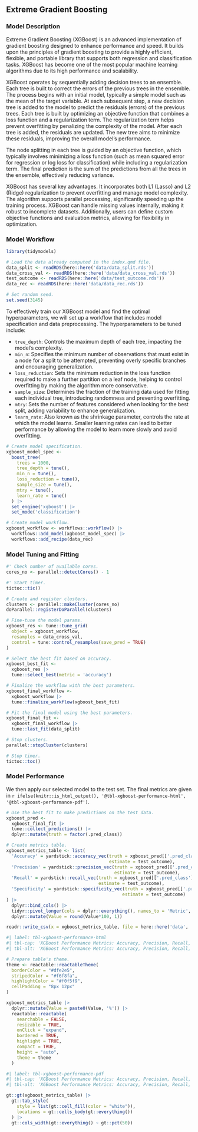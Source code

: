 ## Extreme Gradient Boosting

### Model Description

Extreme Gradient Boosting (XGBoost) is an advanced implementation of gradient boosting designed to enhance performance and speed. It builds upon the principles of gradient boosting to provide a highly efficient, flexible, and portable library that supports both regression and classification tasks. XGBoost has become one of the most popular machine learning algorithms due to its high performance and scalability.

XGBoost operates by sequentially adding decision trees to an ensemble. Each tree is built to correct the errors of the previous trees in the ensemble. The process begins with an initial model, typically a simple model such as the mean of the target variable. At each subsequent step, a new decision tree is added to the model to predict the residuals (errors) of the previous trees. Each tree is built by optimizing an objective function that combines a loss function and a regularization term. The regularization term helps prevent overfitting by penalizing the complexity of the model. After each tree is added, the residuals are updated. The new tree aims to minimize these residuals, improving the overall model's performance.

The node splitting in each tree is guided by an objective function, which typically involves minimizing a loss function (such as mean squared error for regression or log loss for classification) while including a regularization term. The final prediction is the sum of the predictions from all the trees in the ensemble, effectively reducing variance.

XGBoost has several key advantages. It incorporates both L1 (Lasso) and L2 (Ridge) regularization to prevent overfitting and manage model complexity. The algorithm supports parallel processing, significantly speeding up the training process. XGBoost can handle missing values internally, making it robust to incomplete datasets. Additionally, users can define custom objective functions and evaluation metrics, allowing for flexibility in optimization.

### Model Workflow

```r

library(tidymodels)

# Load the data already computed in the index.qmd file.
data_split <- readRDS(here::here('data/data_split.rds'))
data_cross_val <- readRDS(here::here('data/data_cross_val.rds'))
test_outcome <- readRDS(here::here('data/test_outcome.rds'))
data_rec <- readRDS(here::here('data/data_rec.rds'))

# Set random seed.
set.seed(3145)

```

To effectively train our XGBoost model and find the optimal hyperparameters, we will set up a workflow that includes model specification and data preprocessing. The hyperparameters to be tuned include:

- `tree_depth`: Controls the maximum depth of each tree, impacting the model's complexity.
- `min_n`: Specifies the minimum number of observations that must exist in a node for a split to be attempted, preventing overly specific branches and encouraging generalization.
- `loss_reduction`: Sets the minimum reduction in the loss function required to make a further partition on a leaf node, helping to control overfitting by making the algorithm more conservative.
- `sample_size`: Determines the fraction of the training data used for fitting each individual tree, introducing randomness and preventing overfitting.
- `mtry`: Sets the number of features considered when looking for the best split, adding variability to enhance generalization.
- `learn_rate`: Also known as the shrinkage parameter, controls the rate at which the model learns. Smaller learning rates can lead to better performance by allowing the model to learn more slowly and avoid overfitting.

```r

# Create model specification.
xgboost_model_spec <- 
  boost_tree(
    trees = 1000,
    tree_depth = tune(), 
    min_n = tune(),
    loss_reduction = tune(),
    sample_size = tune(), 
    mtry = tune(),
    learn_rate = tune()
  ) |>
  set_engine('xgboost') |>
  set_mode('classification')

# Create model workflow.
xgboost_workflow <- workflows::workflow() |>
  workflows::add_model(xgboost_model_spec) |>
  workflows::add_recipe(data_rec)

```

### Model Tuning and Fitting


```r

#' Check number of available cores.
cores_no <- parallel::detectCores() - 1

#' Start timer.
tictoc::tic()

# Create and register clusters.
clusters <- parallel::makeCluster(cores_no)
doParallel::registerDoParallel(clusters)

# Fine-tune the model params.
xgboost_res <- tune::tune_grid(
  object = xgboost_workflow,
  resamples = data_cross_val,
  control = tune::control_resamples(save_pred = TRUE)
)

# Select the best fit based on accuracy.
xgboost_best_fit <- 
  xgboost_res |> 
  tune::select_best(metric = 'accuracy')

# Finalize the workflow with the best parameters.
xgboost_final_workflow <- 
  xgboost_workflow |>
  tune::finalize_workflow(xgboost_best_fit)

# Fit the final model using the best parameters.
xgboost_final_fit <- 
  xgboost_final_workflow |> 
  tune::last_fit(data_split)

# Stop clusters.
parallel::stopCluster(clusters)

# Stop timer.
tictoc::toc()

```

### Model Performance

We then apply our selected model to the test set. The final metrics are given in `r ifelse(knitr::is_html_output(), '@tbl-xgboost-performance-html', '@tbl-xgboost-performance-pdf')`.

```r

# Use the best fit to make predictions on the test data.
xgboost_pred <- 
  xgboost_final_fit |> 
  tune::collect_predictions() |>
  dplyr::mutate(truth = factor(.pred_class))

```


```r

# Create metrics table.
xgboost_metrics_table <- list(
  'Accuracy' = yardstick::accuracy_vec(truth = xgboost_pred[['.pred_class']],
                                       estimate = test_outcome),
  'Precision' = yardstick::precision_vec(truth = xgboost_pred[['.pred_class']],
                                         estimate = test_outcome),
  'Recall' = yardstick::recall_vec(truth = xgboost_pred[['.pred_class']],
                                   estimate = test_outcome),
  'Specificity' = yardstick::specificity_vec(truth = xgboost_pred[['.pred_class']],
                                            estimate = test_outcome)
) |>
  dplyr::bind_cols() |>
  tidyr::pivot_longer(cols = dplyr::everything(), names_to = 'Metric', values_to = 'Value') |>
  dplyr::mutate(Value = round(Value*100, 1))

readr::write_csv(x = xgboost_metrics_table, file = here::here('data', 'xgboost-metrics.csv'))
```

::: {.content-visible when-format="html"}
```r
#| label: tbl-xgboost-performance-html
#| tbl-cap: 'XGBoost Performance Metrics: Accuracy, Precision, Recall, and Specificity.'
#| tbl-alt: 'XGBoost Performance Metrics: Accuracy, Precision, Recall, and Specificity.'

# Prepare table's theme.
theme <- reactable::reactableTheme(
  borderColor = "#dfe2e5",
  stripedColor = "#f6f8fa", 
  highlightColor = "#f0f5f9",
  cellPadding = "8px 12px"
)

xgboost_metrics_table |>
  dplyr::mutate(Value = paste0(Value, '%')) |>
  reactable::reactable(
    searchable = FALSE, 
    resizable = TRUE,
    onClick = "expand",
    bordered = TRUE,
    highlight = TRUE, 
    compact = TRUE,
    height = "auto",
    theme = theme
  )

```
:::

::: {.content-visible when-format="pdf"}
```r
#| label: tbl-xgboost-performance-pdf
#| tbl-cap: 'XGBoost Performance Metrics: Accuracy, Precision, Recall, and Specificity.'
#| tbl-alt: 'XGBoost Performance Metrics: Accuracy, Precision, Recall, and Specificity.'

gt::gt(xgboost_metrics_table) |>
  gt::tab_style(
    style = list(gt::cell_fill(color = "white")),
    locations = gt::cells_body(gt::everything())
  ) |>
  gt::cols_width(gt::everything() ~ gt::pct(50))
```
:::